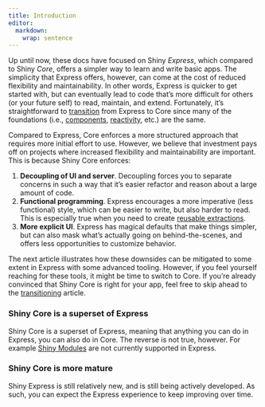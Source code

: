 ```yaml
---
title: Introduction
editor:
  markdown:
    wrap: sentence
---
```


Up until now, these docs have focused on Shiny _Express_, which compared to Shiny _Core_, offers a simpler way to learn and write basic apps.
The simplicity that Express offers, however, can come at the cost of reduced flexibility and maintainability.
In other words, Express is quicker to get started with, but can eventually lead to code that's  more difficult for others (or your future self) to read, maintain, and extend.
Fortunately, it's straightforward to [transition](express-to-core.qmd) from Express to Core since many of the foundations (i.e., [components](ui-components.qmd), [reactivity](reactive-foundations.qmd), etc.) are the same.

Compared to Express, Core enforces a more structured approach that requires more initial effort to use.
However, we believe that investment pays off on projects where increased flexibility and maintainability are important.
This is because Shiny Core enforces:

1. **Decoupling of UI and server**. Decoupling forces you to separate concerns in such a way that it's easier refactor and reason about a large amount of code.
2. **Functional programming**. Express encourages a more imperative (less functional) style, which can be easier to write, but also harder to read. This is especially true when you need to create [reusable extractions](express-in-depth.qmd##expressify).
3. **More explicit UI**. Express has magical defaults that make things simpler, but can also mask what's actually going on behind-the-scenes, and offers less opportunities to customize behavior.

The next article illustrates how these downsides can be mitigated to some extent in Express with some advanced tooling.
However, if you feel yourself reaching for these tools, it might be time to switch to Core.
If you're already convinced that Shiny Core is right for your app, feel free to skip ahead to the [transitioning](express-to-core.qmd) article.

::: callout-note
### Shiny Core is a superset of Express

Shiny Core is a superset of Express, meaning that anything you can do in Express, you can also do in Core.
The reverse is not true, however.
For example [Shiny Modules](modules.qmd) are not currently supported in Express.
:::

::: callout-note
### Shiny Core is more mature

Shiny Express is still relatively new, and is still being actively developed.
As such, you can expect the Express experience to keep improving over time.
:::
